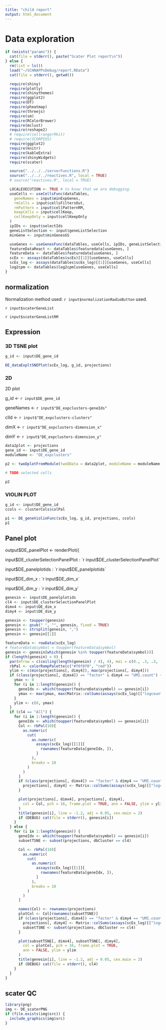 ```yaml
---
title: "child report"
output: html_document
---
```


# Data exploration

```r
if (exists("params")) {
  cat(file = stderr(), paste("Scater Plot report\n"))
} else {
  rm(list = ls())
  load("~/SCHNAPPsDebug/report.RData")
  cat(file = stderr(), getwd())

  require(shiny)
  require(plotly)
  require(shinythemes)
  require(ggplot2)
  require(DT)
  require(pheatmap)
  require(threejs)
  require(sm)
  require(RColorBrewer)
  require(mclust)
  require(reshape2)
  # require(cellrangerRkit)
  # require(SCORPIUS)
  require(ggplot2)
  require(knitr)
  require(kableExtra)
  require(shinyWidgets)
  require(scater)

  source("../../../serverFunctions.R")
  source("../../../reactives.R", local = TRUE)
  # source("reactives.R", local = TRUE)

  LOCALEXECUTION <- TRUE # to know that we are debugging.
  useCells <- useCellsFunc(dataTables,
    geneNames = input$minExpGenes,
    rmCells = input$cellsFiltersOut,
    rmPattern = input$cellPatternRM,
    keepCells = input$cellKeep,
    cellKeepOnly = input$cellKeepOnly
  )
  ipIDs <- input$selectIds
  geneListSelection <- input$geneListSelection
  minGene <- input$minGenesGS

  useGenes <- useGenesFunc(dataTables, useCells, ipIDs, geneListSelection, minGene)
  featureDataReact <- dataTables$featuredata[useGenes, ]
  featureData <- dataTables$featuredata[useGenes, ]
  scEx <- assays(dataTables$scEx)[[1]][useGenes, useCells]
  scEx_log <- assays(dataTables$scEx_log)[[1]][useGenes, useCells]
  log2cpm <- dataTables$log2cpm[useGenes, useCells]
}
```


## normalization

Normalization method used: `r input$normalizationRadioButton` used.


`r input$scaterGeneList`

`r input$scaterGeneListRM`


## Expression

### 3D TSNE plot

```r

g_id <- input$DE_gene_id

DE_dataExpltSNEPlot(scEx_log, g_id, projections)
```


### 2D 

2D plot 

g_id <- `r input$DE_gene_id`

geneNames <- `r input$"DE_expclusters-geneIds"`

clId <- `r input$"DE_expclusters-clusters"`

dimX <- `r input$"DE_expclusters-dimension_x"`

dimY <- `r input$"DE_expclusters-dimension_y"`


```r

data2plot <- projections
gene_id <- input$DE_gene_id
moduleName <- "DE_expclusters"

p2 <- twoDplotFromModule(twoDData = data2plot, moduleName = moduleName, input = input, projections = projections, g_id = gene_id)

# TODO selected cells

p2
```



### VIOLIN PLOT 

```r

g_id <- input$DE_gene_id
ccols <- clusterCols$colPal

p1 <- DE_geneViolinFunc(scEx_log, g_id, projections, ccols)
p1
```

## Panel plot
output$DE_panelPlot <- renderPlot({

input$DE_clusterSelectionPanelPlot : `r input$DE_clusterSelectionPanelPlot`

input$DE_panelplotids : `r input$DE_panelplotids`

input$DE_dim_x : `r input$DE_dim_x`

input$DE_dim_y : `r input$DE_dim_y`

```r

genesin <- input$DE_panelplotids
cl4 <- input$DE_clusterSelectionPanelPlot
dimx4 <- input$DE_dim_x
dimy4 <- input$DE_dim_y

genesin <- toupper(genesin)
genesin <- gsub(" ", "", genesin, fixed = TRUE)
genesin <- strsplit(genesin, ",")
genesin <- genesin[[1]]

featureData <- rowData(scEx_log)
# featureData$symbol = toupper(featureData$symbol)
genesin <- genesin[which(genesin %in% toupper(featureData$symbol))]
if (length(genesin) > 0) {
  par(mfrow = c(ceiling(length(genesin) / 4), 4), mai = c(0., .3, .3, .3))
  rbPal <- colorRampPalette(c("#f0f0f0", "red"))
  ylim <- c(min(projections[, dimy4]), max(projections[, dimy4]))
  if (class(projections[, dimx4]) == "factor" & dimy4 == "UMI.count") {
    ymax <- 0
    for (i in 1:length(genesin)) {
      geneIdx <- which(toupper(featureData$symbol) == genesin[i])
      ymax <- max(ymax, max(Matrix::colSums(assays(scEx_log)[["logcounts"]][geneIdx, , drop = FALSE])))
    }
    ylim <- c(0, ymax)
  }
  if (cl4 == "All") {
    for (i in 1:length(genesin)) {
      geneIdx <- which(toupper(featureData$symbol) == genesin[i])
      Col <- rbPal(10)[
        as.numeric(
          cut(
            as.numeric(
              assays(scEx_log)[[1]][
                rownames(featureData[geneIdx, ]),
              ]
            ),
            breaks = 10
          )
        )
      ]
      if (class(projections[, dimx4]) == "factor" & dimy4 == "UMI.count") {
        projections[, dimy4] <- Matrix::colSums(assays(scEx_log)[["logcounts"]][geneIdx, , drop = FALSE])
      }

      plot(projections[, dimx4], projections[, dimy4],
        col = Col, pch = 16, frame.plot = TRUE, ann = FALSE, ylim = ylim
      )
      title(genesin[i], line = -1.2, adj = 0.05, cex.main = 2)
      if (DEBUG) cat(file = stderr(), genesin[i])
    }
  } else {
    for (i in 1:length(genesin)) {
      geneIdx <- which(toupper(featureData$symbol) == genesin[i])
      subsetTSNE <- subset(projections, dbCluster == cl4)

      Col <- rbPal(10)[
        as.numeric(
          cut(
            as.numeric(
              assays(scEx_log)[[1]][
                rownames(featureData[geneIdx, ]),
              ]
            ),
            breaks = 10
          )
        )
      ]

      names(Col) <- rownames(projections)
      plotCol <- Col[rownames(subsetTSNE)]
      if (class(projections[, dimx4]) == "factor" & dimy4 == "UMI.count") {
        projections[, dimy4] <- Matrix::colSums(assays(scEx_log)[["logcounts"]][geneIdx, , drop = FALSE])
        subsetTSNE <- subset(projections, dbCluster == cl4)
      }

      plot(subsetTSNE[, dimx4], subsetTSNE[, dimy4],
        col = plotCol, pch = 16, frame.plot = TRUE,
        ann = FALSE, ylim = ylim
      )
      title(genesin[i], line = -1.2, adj = 0.05, cex.main = 2)
      if (DEBUG) cat(file = stderr(), cl4)
    }
  }
}
```



## scater QC

```r
library(png)
img <- DE_scaterPNG
if (file.exists(img$src)) {
  include_graphics(img$src)
}
```



